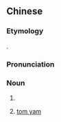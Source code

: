 {{also|冬荫功}}
==Chinese==
{{zh-forms|s=冬荫功|type=21}}

===Etymology===
{{bor|zh|th|ต้มยำกุ้ง}}.

===Pronunciation===
{{zh-pron
|m=dōngyīngōng
|c=dung1 jam1 gung1
|cat=n
}}

===Noun===
{{zh-noun}}

# {{w|Tom yum#Selected types|tom yam goong}}
# {{lb|zh|chiefly|Cantonese}} [[tom yam]]

{{zh-cat|Soups}}